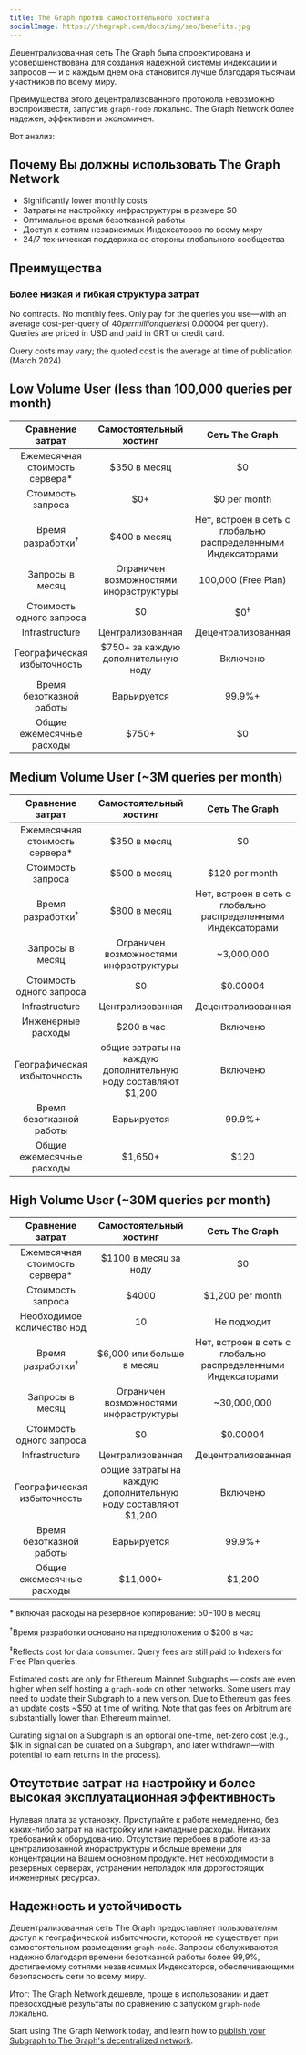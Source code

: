 ```yaml
---
title: The Graph против самостоятельного хостинга
socialImage: https://thegraph.com/docs/img/seo/benefits.jpg
---
```


Децентрализованная сеть The Graph была спроектирована и усовершенствована для создания надежной системы индексации и запросов — и с каждым днем она становится лучше благодаря тысячам участников по всему миру.

Преимущества этого децентрализованного протокола невозможно воспроизвести, запустив `graph-node` локально. The Graph Network более надежен, эффективен и экономичен.

Вот анализ:

## Почему Вы должны использовать The Graph Network

- Significantly lower monthly costs
- Затраты на настройкку инфраструктуры в размере $0
- Оптимальное время безотказной работы
- Доступ к сотням независимых Индексаторов по всему миру
- 24/7 техническая поддержка со стороны глобального сообщества

## Преимущества

### Более низкая и гибкая структура затрат

No contracts. No monthly fees. Only pay for the queries you use—with an average cost-per-query of $40 per million queries (~$0.00004 per query). Queries are priced in USD and paid in GRT or credit card.

Query costs may vary; the quoted cost is the average at time of publication (March 2024).

## Low Volume User (less than 100,000 queries per month)

|         Сравнение затрат        |         Самостоятельный хостинг         |                         Сеть The Graph                        |
| :-----------------------------: | :-------------------------------------: | :-----------------------------------------------------------: |
| Ежемесячная стоимость сервера\* |               $350 в месяц              |                               $0                              |
|        Стоимость запроса        |                   $0+                   |                          $0 per month                         |
|   Время разработки<sup>†</sup>  |               $400 в месяц              | Нет, встроен в сеть с глобально распределенными Индексаторами |
|         Запросы в месяц         |  Ограничен возможностями инфраструктуры |                      100,000 (Free Plan)                      |
|     Стоимость одного запроса    |                    $0                   |                         $0<sup>‡</sup>                        |
|          Infrastructure         |             Централизованная            |                       Децентрализованная                      |
|   Географическая избыточность   |   $750+ за каждую дополнительную ноду   |                            Включено                           |
|     Время безотказной работы    |               Варьируется               |                             99.9%+                            |
|    Общие ежемесячные расходы    | <span className="highlight-row" />$750+ |                               $0                              |

## Medium Volume User (~3M queries per month)

|         Сравнение затрат        |                    Самостоятельный хостинг                    |                         Сеть The Graph                        |
| :-----------------------------: | :-----------------------------------------------------------: | :-----------------------------------------------------------: |
| Ежемесячная стоимость сервера\* |                          $350 в месяц                         |                               $0                              |
|        Стоимость запроса        |                          $500 в месяц                         |                         $120 per month                        |
|   Время разработки<sup>†</sup>  |                          $800 в месяц                         | Нет, встроен в сеть с глобально распределенными Индексаторами |
|         Запросы в месяц         |             Ограничен возможностями инфраструктуры            |                           ~3,000,000                          |
|     Стоимость одного запроса    |                               $0                              |                            $0.00004                           |
|          Infrastructure         |                        Централизованная                       |                       Децентрализованная                      |
|        Инженерные расходы       |                           $200 в час                          |                            Включено                           |
|   Географическая избыточность   | общие затраты на каждую дополнительную ноду составляют $1,200 |                            Включено                           |
|     Время безотказной работы    |                          Варьируется                          |                             99.9%+                            |
|    Общие ежемесячные расходы    |           <span className="highlight-row" /> $1,650+          |                              $120                             |

## High Volume User (~30M queries per month)

|         Сравнение затрат        |                    Самостоятельный хостинг                    |                         Сеть The Graph                        |
| :-----------------------------: | :-----------------------------------------------------------: | :-----------------------------------------------------------: |
| Ежемесячная стоимость сервера\* |                     $1100 в месяц за ноду                     |                               $0                              |
|        Стоимость запроса        |                             $4000                             |                        $1,200 per month                       |
|    Необходимое количество нод   |                               10                              |                          Не подходит                          |
|   Время разработки<sup>†</sup>  |                   $6,000 или больше в месяц                   | Нет, встроен в сеть с глобально распределенными Индексаторами |
|         Запросы в месяц         |             Ограничен возможностями инфраструктуры            |                          ~30,000,000                          |
|     Стоимость одного запроса    |                               $0                              |                            $0.00004                           |
|          Infrastructure         |                        Централизованная                       |                       Децентрализованная                      |
|   Географическая избыточность   | общие затраты на каждую дополнительную ноду составляют $1,200 |                            Включено                           |
|     Время безотказной работы    |                          Варьируется                          |                             99.9%+                            |
|    Общие ежемесячные расходы    |          <span className="highlight-row" /> $11,000+          |                             $1,200                            |

\* включая расходы на резервное копирование: $50-$100 в месяц

<sup>†</sup>Время разработки основано на предположении о $200 в час

<sup>‡</sup>Reflects cost for data consumer. Query fees are still paid to Indexers for Free Plan queries.

Estimated costs are only for Ethereum Mainnet Subgraphs — costs are even higher when self hosting a `graph-node` on other networks. Some users may need to update their Subgraph to a new version. Due to Ethereum gas fees, an update costs ~$50 at time of writing. Note that gas fees on [Arbitrum](/archived/arbitrum/arbitrum-faq/) are substantially lower than Ethereum mainnet.

Curating signal on a Subgraph is an optional one-time, net-zero cost (e.g., $1k in signal can be curated on a Subgraph, and later withdrawn—with potential to earn returns in the process).

## Отсутствие затрат на настройку и более высокая эксплуатационная эффективность

Нулевая плата за установку. Приступайте к работе немедленно, без каких-либо затрат на настройку или накладные расходы. Никаких требований к оборудованию. Отсутствие перебоев в работе из-за централизованной инфраструктуры и больше времени для концентрации на Вашем основном продукте. Нет необходимости в резервных серверах, устранении неполадок или дорогостоящих инженерных ресурсах.

## Надежность и устойчивость

Децентрализованная сеть The Graph предоставляет пользователям доступ к географической избыточности, которой не существует при самостоятельном размещении `graph-node`. Запросы обслуживаются надежно благодаря времени безотказной работы более 99,9%, достигаемому сотнями независимых Индексаторов, обеспечивающими безопасность сети по всему миру.

Итог: The Graph Network дешевле, проще в использовании и дает превосходные результаты по сравнению с запуском `graph-node` локально.

Start using The Graph Network today, and learn how to [publish your Subgraph to The Graph's decentralized network](/subgraphs/quick-start/).
